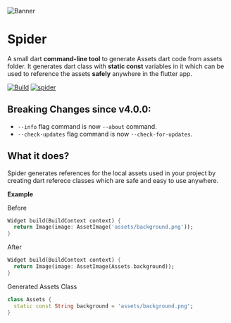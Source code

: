 ![Banner](/img/banner.svg)

# Spider

A small dart **command-line tool** to generate Assets dart code from assets folder. It generates dart class with **static const** variables in it which can be used to reference the assets **safely** anywhere in the flutter app.

[![Build](https://github.com/BirjuVachhani/spider/workflows/Build/badge.svg?branch=main)](https://github.com/BirjuVachhani/spider/actions) [![spider](https://img.shields.io/pub/v/spider?label=spider)](https://pub.dev/packages/spider)

## Breaking Changes since v4.0.0:

- `--info` flag command is now `--about` command.
- `--check-updates` flag command is now `--check-for-updates`.

## What it does?

Spider generates references for the local assets used in your project by creating dart referece classes which are safe
and easy to use anywhere.

**Example**

Before

```dart
Widget build(BuildContext context) {
  return Image(image: AssetImage('assets/background.png'));
}
```

After

```dart
Widget build(BuildContext context) {
  return Image(image: AssetImage(Assets.background));
}
```

Generated Assets Class

```dart
class Assets {
  static const String background = 'assets/background.png';
}
```

<!-- ## Why Spider? -->

<!-- - Lightening fast code generation. -->
<!-- - Safe access to assets. No more typos! -->
<!-- - IDE auto-complete support. -->
<!-- - No dependecy on the project. -->
<!-- - Easy to configure. -->
<!-- - Way more customizable. -->
<!-- - Supports tests generation. -->
<!-- - Less VCS noise. -->
<!-- - Import friendly (exportable as library). -->
<!-- - Well documented. -->

<!-- **Sounds interesting?** -->

<!-- Head over to [Getting Started](installation.md) guide and try out the power of Spider. -->

<!-- ## Liked spider? -->

<!-- Show some love and support by starring the [repository](https://github.com/birjuvachhani/spider). -->

<!-- Or You can -->

<!-- <a href="https://www.buymeacoffee.com/birjuvachhani" target="_blank"><img src="https://cdn.buymeacoffee.com/buttons/default-blue.png" alt="Buy Me A Coffee" style="height: 51px !important;width: 217px !important;" ></a> -->

<!-- ## License -->

<!-- ``` -->
<!-- Copyright © 2020 Birju Vachhani -->

<!-- Licensed under the Apache License, Version 2.0 (the "License"); -->
<!-- you may not use this file except in compliance with the License. -->
<!-- You may obtain a copy of the License at -->

<!--     http://www.apache.org/licenses/LICENSE-2.0 -->

<!-- Unless required by applicable law or agreed to in writing, software -->
<!-- distributed under the License is distributed on an "AS IS" BASIS, -->
<!-- WITHOUT WARRANTIES OR CONDITIONS OF ANY KIND, either express or implied. -->
<!-- See the License for the specific language governing permissions and -->
<!-- limitations under the License. -->
<!-- ``` -->
